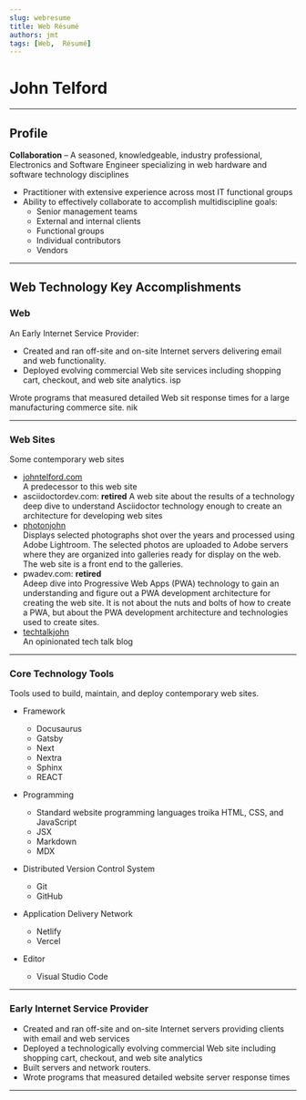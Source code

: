 ```yaml
---
slug: webresume
title: Web Résumé
authors: jmt
tags: [Web,  Résumé]
---
```


# John Telford

---

## Profile

**Collaboration** – A seasoned, knowledgeable, industry professional, Electronics and Software Engineer specializing in web hardware and software technology disciplines

- Practitioner with extensive experience across most IT functional groups
- Ability to effectively collaborate to accomplish multidiscipline goals:
  - Senior management teams
  - External and internal clients
  - Functional groups
  - Individual contributors
  - Vendors

---

## Web Technology Key Accomplishments

### Web

An Early Internet Service Provider:

- Created and ran off-site and on-site Internet servers delivering email and web functionality.
- Deployed evolving commercial Web site services including shopping cart, checkout, and web site analytics. isp

Wrote programs that measured detailed Web sit response times for a large manufacturing commerce site. nik

---

<!--truncate-->

### Web Sites

Some contemporary web sites

- [johntelford.com](https://johntelford.com)   
  A predecessor to this web site
- asciidoctordev.com: **retired** 
  A web site about the results of a technology deep dive to understand Asciidoctor technology enough to create an architecture for developing web sites
- [photonjohn](https://photonjohn.com)  
  Displays selected photographs shot over the years and processed using Adobe Lightroom. The selected photos are uploaded to Adobe servers where they are organized into galleries ready for display on the web. The web site is a front end to the galleries.
- pwadev.com: **retired**   
  Adeep dive into Progressive Web Apps (PWA) technology to gain an understanding and figure out a PWA development architecture for creating the web site. It is not about the nuts and bolts of how to create a PWA, but about the PWA development architecture and technologies used to create sites.
- [techtalkjohn](https://techtalkjohnblog.pages.dev)  
  An opinionated tech talk blog

---

### Core Technology Tools

Tools used to build, maintain, and deploy contemporary web sites.

- Framework

	- Docusaurus
  - Gatsby
  - Next
  - Nextra
  - Sphinx
  - REACT

- Programming

  - Standard website programming languages troika HTML, CSS, and JavaScript
  - JSX
  - Markdown
  - MDX

- Distributed Version Control System

  - Git
  - GitHub

- Application Delivery Network

  - Netlify
  - Vercel

- Editor
  - Visual Studio Code

---

### Early Internet Service Provider

- Created and ran off-site and on-site Internet servers providing clients with email and web services
- Deployed a technologically evolving commercial Web site including shopping cart, checkout, and web site analytics
- Built servers and network routers.
- Wrote programs that measured detailed website server response times

---